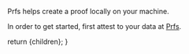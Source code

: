 
Prfs helps create a proof locally on your machine.

In order to get started, first attest to your data at <a href={props.attestationLink}>Prfs</a>.

  return <MarkdownWrapper>{children}</MarkdownWrapper>;
}
